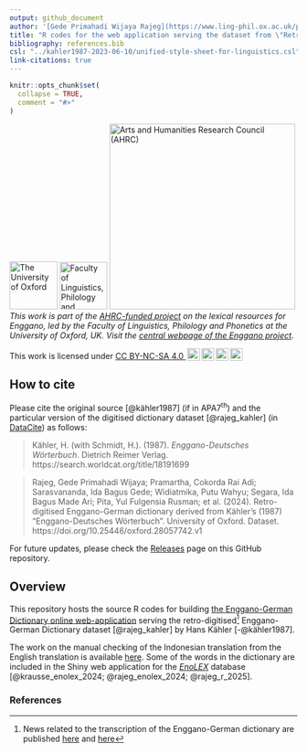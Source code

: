 ```yaml
---
output: github_document
author: '[Gede Primahadi Wijaya Rajeg](https://www.ling-phil.ox.ac.uk/people/gede-rajeg) <a itemprop="sameAs" content="https://orcid.org/0000-0002-2047-8621" href="https://orcid.org/0000-0002-2047-8621" target="orcid.widget" rel="noopener noreferrer" style="vertical-align:top;"><img src="https://orcid.org/sites/default/files/images/orcid_16x16.png" style="width:1em;margin-right:.5em;" alt="ORCID iD icon"></a>'
title: "R codes for the web application serving the dataset from \"Retro-digitised Enggano-German dictionary derived from Kähler’s (1987) “Enggano-Deutsches Wörterbuch”\""
bibliography: references.bib
csl: "../kahler1987-2023-06-10/unified-style-sheet-for-linguistics.csl"
link-citations: true
---
```


<!-- README.md is generated from README.Rmd. Please edit that file -->

```r
knitr::opts_chunk$set(
  collapse = TRUE,
  comment = "#>"
)
```

<!-- badges: start -->

[![The University of Oxford](https://raw.githubusercontent.com/engganolang/digitised-holle-list/main/file-oxweb-logo.gif){width="84"}](https://www.ox.ac.uk/) [![Faculty of Linguistics, Philology and Phonetics, the University of Oxford](https://raw.githubusercontent.com/engganolang/digitised-holle-list/main/file-lingphil.png){width="83"}](https://www.ling-phil.ox.ac.uk/) [![Arts and Humanities Research Council (AHRC)](https://raw.githubusercontent.com/engganolang/digitised-holle-list/main/file-ahrc.png){width="325"}](https://www.ukri.org/councils/ahrc/) </br>*This work is part of the [AHRC-funded project](https://gtr.ukri.org/projects?ref=AH%2FW007290%2F1) on the lexical resources for Enggano, led by the Faculty of Linguistics, Philology and Phonetics at the University of Oxford, UK. Visit the [central webpage of the Enggano project](https://enggano.ling-phil.ox.ac.uk/)*.

<p xmlns:cc="http://creativecommons.org/ns#" >This work is licensed under <a href="https://creativecommons.org/licenses/by-nc-sa/4.0/?ref=chooser-v1" target="_blank" rel="license noopener noreferrer" style="display:inline-block;">CC BY-NC-SA 4.0 <img style="height:22px!important;margin-left:3px;vertical-align:text-bottom;" src="https://mirrors.creativecommons.org/presskit/icons/cc.svg?ref=chooser-v1" alt=""><img style="height:22px!important;margin-left:3px;vertical-align:text-bottom;" src="https://mirrors.creativecommons.org/presskit/icons/by.svg?ref=chooser-v1" alt=""><img style="height:22px!important;margin-left:3px;vertical-align:text-bottom;" src="https://mirrors.creativecommons.org/presskit/icons/nc.svg?ref=chooser-v1" alt=""><img style="height:22px!important;margin-left:3px;vertical-align:text-bottom;" src="https://mirrors.creativecommons.org/presskit/icons/sa.svg?ref=chooser-v1" alt=""></a></p>

<!-- badges: end -->

## How to cite

Please cite the original source [@kähler1987] (if in APA7^th^) and the particular version of the digitised dictionary dataset [@rajeg_kahler] (in [DataCite](https://support.datacite.org/docs/data-citation)) as follows:

> Kähler, H. (with Schmidt, H.). (1987). _Enggano-Deutsches Wörterbuch_. Dietrich Reimer Verlag. https://search.worldcat.org/title/18191699

> Rajeg, Gede Primahadi Wijaya; Pramartha, Cokorda Rai Adi; Sarasvananda, Ida Bagus Gede; Widiatmika, Putu Wahyu; Segara, Ida Bagus Made Ari; Pita, Yul Fulgensia Rusman; et al. (2024). Retro-digitised Enggano-German dictionary derived from Kähler’s (1987) “Enggano-Deutsches Wörterbuch”. University of Oxford. Dataset. https://doi.org/10.25446/oxford.28057742.v1

For future updates, please check the [Releases](https://github.com/engganolang/kahler-1987-shiny/releases) page on this GitHub repository.

## Overview

This repository hosts the source R codes for building [the Enggano-German Dictionary online web-application](https://enggano.shinyapps.io/enggano-german-dictionary/) serving the retro-digitised[^1] Enggano-German Dictionary dataset [@rajeg_kahler] by Hans Kähler [-@kähler1987].

[^1]: News related to the transcription of the Enggano-German dictionary are published [here](https://www.ling-phil.ox.ac.uk/news/2023/05/28/retro-digitisation-work-enggano-german-dictionary-udayana-university-indonesia) and [here](https://sasing.unud.ac.id/posts/boel-students-involved-in-research-project-led-by-researchers-from-the-university-of-oxford-uk)

The work on the manual checking of the Indonesian translation from the English translation is available [here](https://doi.org/10.25446/oxford.28089452). Some of the words in the dictionary are included in the Shiny web application for the [*EnoLEX*](https://doi.org/10.25446/oxford.28282169) database [@krausse_enolex_2024; @rajeg_enolex_2024; @rajeg_r_2025].

### References
